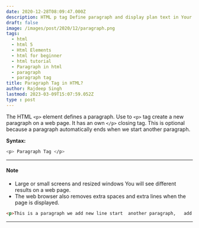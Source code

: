 ```yaml
---
date: 2020-12-28T08:09:47.000Z
description: HTML p tag Define paragraph and display plan text in Your web browsers.
draft: false
image: /images/post/2020/12/paragraph.png
tags:
  - html
  - html 5
  - Html Elements
  - html for beginner
  - html tutorial
  - Paragraph in html
  - paragraph
  - paragraph tag
title: Paragraph Tag in HTML?
author: Rajdeep Singh
lastmod: 2023-03-09T15:07:59.052Z
type : post
---
```


The HTML `<p>` element defines a paragraph. Use to `<p>` tag create a new
paragraph on a web page. It has an own `</p>` closing tag. This is optional
because a paragraph automatically ends when we start another paragraph.

**Syntax:**

```bash
<p> Paragraph Tag </p>
```

---

#### Note

- Large or small screens and resized windows You will see different results on a web page.
- The web browser also removes extra spaces and extra lines when the page is displayed.

```html
<p>This is a paragraph we add new line start  another paragraph,   add extra spaces will be removed by browsers</p>
```

---
